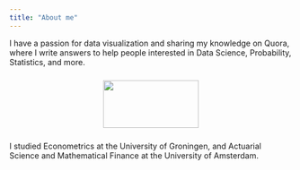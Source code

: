 ```yaml
---
title: "About me"
---
```


I have a passion for data visualization and sharing my knowledge on Quora, where I write answers to help people interested in Data Science, Probability, Statistics, and more.

<center><img src="images/foto_martin.png" height="85" width="170" style="margin: 10px 0px"></center>

I studied Econometrics at the University of Groningen, and Actuarial Science and Mathematical Finance at the University of Amsterdam.





